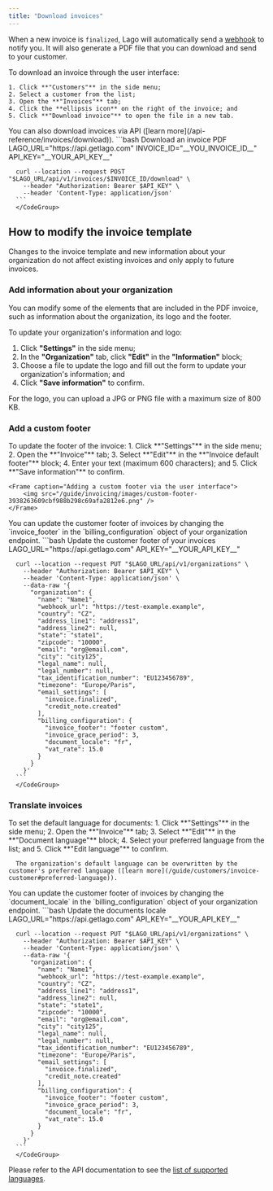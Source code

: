 ```yaml
---
title: "Download invoices"
---
```


When a new invoice is `finalized`, Lago will automatically send a
[webhook](/api-reference/webhooks/messages) to notify you. It will also generate a PDF
file that you can download and send to your customer.

<Tabs>
  <Tab title="Dashboard">
    To download an invoice through the user interface:

    1. Click **"Customers"** in the side menu;
    2. Select a customer from the list;
    3. Open the **"Invoices"** tab;
    4. Click the **ellipsis icon** on the right of the invoice; and
    5. Click **"Download invoice"** to open the file in a new tab.
  </Tab>
  <Tab title="API">
      You can also download invoices via API ([learn more](/api-reference/invoices/download)).
      <CodeGroup>
      ```bash Download an invoice PDF
      LAGO_URL="https://api.getlago.com"
      INVOICE_ID="__YOU_INVOICE_ID__"
      API_KEY="__YOUR_API_KEY__"

      curl --location --request POST "$LAGO_URL/api/v1/invoices/$INVOICE_ID/download" \
        --header "Authorization: Bearer $API_KEY" \
        --header 'Content-Type: application/json'
      ```
      </CodeGroup>
  </Tab>
</Tabs>

## How to modify the invoice template[](#how-to-modify-the-invoice-template "Direct link to heading")

<Info>
Changes to the invoice template and new information about your organization do not affect existing invoices and only apply to future invoices.
</Info>

### Add information about your organization
You can modify some of the elements that are included in the PDF invoice, such as information about the organization, its logo and the footer.

To update your organization's information and logo:
1. Click **"Settings"** in the side menu;
2. In the **"Organization"** tab, click **"Edit"** in the **"Information"** block;
3. Choose a file to update the logo and fill out the form to update your organization's information; and
4. Click **"Save information"** to confirm.

<Info>
For the logo, you can upload a JPG or PNG file with a maximum size of 800 KB.
</Info>

### Add a custom footer
<Tabs>
  <Tab title="Dashboard">
    To update the footer of the invoice:
    1. Click **"Settings"** in the side menu;
    2. Open the **"Invoice"** tab;
    3. Select **"Edit"** in the **"Invoice default footer"** block;
    4. Enter your text (maximum 600 characters); and
    5. Click **"Save information"** to confirm.

    <Frame caption="Adding a custom footer via the user interface">
        <img src="/guide/invoicing/images/custom-footer-3938263609cbf988b298c69afa2812e6.png" />
    </Frame>
  </Tab>
  <Tab title="API">
      You can update the customer footer of invoices by changing the `invoice_footer` in the `billing_configuration` object of your organization endpoint.
      <CodeGroup>
      ```bash Update the customer footer of your invoices
      LAGO_URL="https://api.getlago.com"
      API_KEY="__YOUR_API_KEY__"

      curl --location --request PUT "$LAGO_URL/api/v1/organizations" \
        --header "Authorization: Bearer $API_KEY" \
        --header 'Content-Type: application/json' \
        --data-raw '{
          "organization": {
            "name": "Name1",
            "webhook_url": "https://test-example.example",
            "country": "CZ",
            "address_line1": "address1",
            "address_line2": null,
            "state": "state1",
            "zipcode": "10000",
            "email": "org@email.com",
            "city": "city125",
            "legal_name": null,
            "legal_number": null,
            "tax_identification_number": "EU123456789",
            "timezone": "Europe/Paris",
            "email_settings": [
              "invoice.finalized",
              "credit_note.created"
            ],
            "billing_configuration": {
              "invoice_footer": "footer custom",
              "invoice_grace_period": 3,
              "document_locale": "fr",
              "vat_rate": 15.0
            }
          }
        }'
      ```
      </CodeGroup>
  </Tab>
</Tabs>

### Translate invoices

<Tabs>
  <Tab title="Dashboard">
      To set the default language for documents:
      1. Click **"Settings"** in the side menu;
      2. Open the **"Invoice"** tab;
      3. Select **"Edit"** in the **"Document language"** block;
      4. Select your preferred language from the list; and
      5. Click **"Edit language"** to confirm.

      The organization's default language can be overwritten by the customer's preferred language ([learn more](/guide/customers/invoice-customer#preferred-language)).
  </Tab>
  <Tab title="API">
      You can update the customer footer of invoices by changing the `document_locale` in the `billing_configuration` object of your organization endpoint.
      <CodeGroup>
      ```bash Update the documents locale
      LAGO_URL="https://api.getlago.com"
      API_KEY="__YOUR_API_KEY__"

      curl --location --request PUT "$LAGO_URL/api/v1/organizations" \
        --header "Authorization: Bearer $API_KEY" \
        --header 'Content-Type: application/json' \
        --data-raw '{
          "organization": {
            "name": "Name1",
            "webhook_url": "https://test-example.example",
            "country": "CZ",
            "address_line1": "address1",
            "address_line2": null,
            "state": "state1",
            "zipcode": "10000",
            "email": "org@email.com",
            "city": "city125",
            "legal_name": null,
            "legal_number": null,
            "tax_identification_number": "EU123456789",
            "timezone": "Europe/Paris",
            "email_settings": [
              "invoice.finalized",
              "credit_note.created"
            ],
            "billing_configuration": {
              "invoice_footer": "footer custom",
              "invoice_grace_period": 3,
              "document_locale": "fr",
              "vat_rate": 15.0
            }
          }
        }'
      ```
      </CodeGroup>
  </Tab>
</Tabs>

Please refer to the API documentation to see the [list of supported languages](/api-reference/resources/locales).